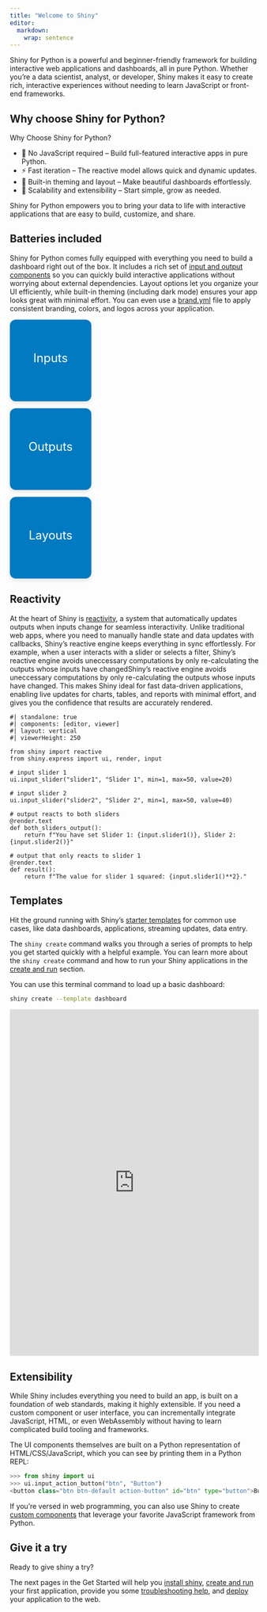 ```yaml
---
title: "Welcome to Shiny"
editor:
  markdown:
    wrap: sentence
---
```


```{=html}

<style>
  <link rel="stylesheet" href="https://cdnjs.cloudflare.com/ajax/libs/font-awesome/6.5.0/css/all.min.css">

  .button-container {
    display: flex;
    gap: 20px;
  }

  .large-btn {
    display: flex;
    flex-direction: column;
    align-items: center;
    justify-content: center;
    width: 125px;
    height: 125px;
    font-size: 1.5rem;
    background-color: #017AC2; /* posit blue #447099 */
    color: white;
    border: none;
    border-radius: 12px;
    cursor: pointer;
    padding: 20px;
    transition: background-color 0.3s ease;
    text-decoration: none; /* remove underline */
    transition: background-color 0.3s ease, transform 0.2s ease;
    box-shadow: 0 4px 8px rgba(0, 0, 0, 0.1);
  }

  .large-btn:hover {
    background-color: #0056b3;
    transform: translateY(-3px);
  }

  .large-btn i {
    margin-top: 10px;
    font-size: 2rem;
  }
</style>
```

Shiny for Python is a powerful and beginner-friendly framework for building interactive web applications and dashboards, all in pure Python.
Whether you’re a data scientist, analyst, or developer, Shiny makes it easy to create rich, interactive experiences without needing to learn JavaScript or front-end frameworks.

## Why choose Shiny for Python?

Why Choose Shiny for Python?

- 🐍 No JavaScript required – Build full-featured interactive apps in pure Python.
- ⚡ Fast iteration – The reactive model allows quick and dynamic updates.
- 🎨 Built-in theming and layout – Make beautiful dashboards effortlessly.
- 🚀 Scalability and extensibility – Start simple, grow as needed.

Shiny for Python empowers you to bring your data to life with interactive applications that are easy to build, customize, and share.

## Batteries included {#batteries-included}

Shiny for Python comes fully equipped with everything you need to build a dashboard right out of the box.
It includes a rich set of [input and output components](/components) so you can quickly build interactive applications without worrying about external dependencies.
Layout options let you organize your UI efficiently, while built-in theming (including dark mode) ensures your app looks great with minimal effort.
You can even use a [brand.yml](https://posit-dev.github.io/brand-yml/) file to apply consistent branding, colors, and logos across your application.

<div class="button-container">
  <a href="/components#inputs"class="large-btn">
    Inputs
    <i class="fas fa-keyboard"></i>
  </a>

  <a href="/components#outputs"class="large-btn">
    Outputs
    <i class="fas fa-keyboard"></i>
  </a>

  <a  href="/layouts"class="large-btn">
    Layouts
    <i class="fas fa-keyboard"></i>
  </a>
</div>

## Reactivity {#reactivity}

At the heart of Shiny is [reactivity](../docs/reactive-foundations.qmd), a system that automatically updates outputs when inputs change for seamless interactivity.
Unlike traditional web apps, where you need to manually handle state and data updates with callbacks, Shiny’s reactive engine keeps everything in sync effortlessly.
For example, when a user interacts with a slider or selects a filter, Shiny's reactive engine avoids uneccessary computations by only re-calculating the outputs whose inputs have changedShiny's reactive engine avoids uneccessary computations by only re-calculating the outputs whose inputs have changed.
This makes Shiny ideal for fast data-driven applications, enabling live updates for charts, tables, and reports with minimal effort,
and gives you the confidence that results are accurately rendered.

```shinylive-python
#| standalone: true
#| components: [editor, viewer]
#| layout: vertical
#| viewerHeight: 250

from shiny import reactive
from shiny.express import ui, render, input

# input slider 1
ui.input_slider("slider1", "Slider 1", min=1, max=50, value=20)

# input slider 2
ui.input_slider("slider2", "Slider 2", min=1, max=50, value=40)

# output reacts to both sliders
@render.text
def both_sliders_output():
    return f"You have set Slider 1: {input.slider1()}, Slider 2: {input.slider2()}"

# output that only reacts to slider 1
@render.text
def result():
    return f"The value for slider 1 squared: {input.slider1()**2}."
```

## Templates {#templates}

Hit the ground running with Shiny's [starter templates](/templates/) for common use cases, like data dashboards, applications, streaming updates, data entry.

The `shiny create` command walks you through a series of prompts to help you get started quickly with a helpful example.
You can learn more about the `shiny create` command and how to run your Shiny applications in the
[create and run](create-run.qmd) section.

You can use this terminal command to load up a basic dashboard:

```bash
shiny create --template dashboard
```

::::: {.column-screen-inset}
::: {.hello-output}
<iframe
  src="https://gallery.shinyapps.io/template-dashboard/"
  frameborder="0"
  width="100%"
  class="mb-0 card hello-output-iframe"
></iframe>

<style>
  .hello-output-iframe {
    height: 700px;
  }
@media only screen and (max-width: 611px) {
  .hello-output-iframe {
    height: 2125px;
  }
}
</style>
:::
:::::


## Extensibility {#extensible}

While Shiny includes everything you need to build an app, is built on a foundation of web standards, making it highly extensible.
If you need a custom component or user interface, you can incrementally integrate JavaScript, HTML, or even WebAssembly without having to learn complicated build tooling and frameworks.

The UI components themselves are built on a Python representation of HTML/CSS/JavaScript, which you can see by printing them in a Python REPL:

```python
>>> from shiny import ui
>>> ui.input_action_button("btn", "Button")
<button class="btn btn-default action-button" id="btn" type="button">Button</button>
```

If you're versed in web programming, you can also use Shiny to create [custom components](/docs/custom-component-one-off.qmd) that leverage your favorite JavaScript framework from Python.

## Give it a try

Ready to give shiny a try?

The next pages in the Get Started will help you [install shiny](install.qmd),
[create and run](create-run.qmd) your first application,
provide you some [troubleshooting help](debug.qmd), and
[deploy](deploy.qmd) your application to the web.
